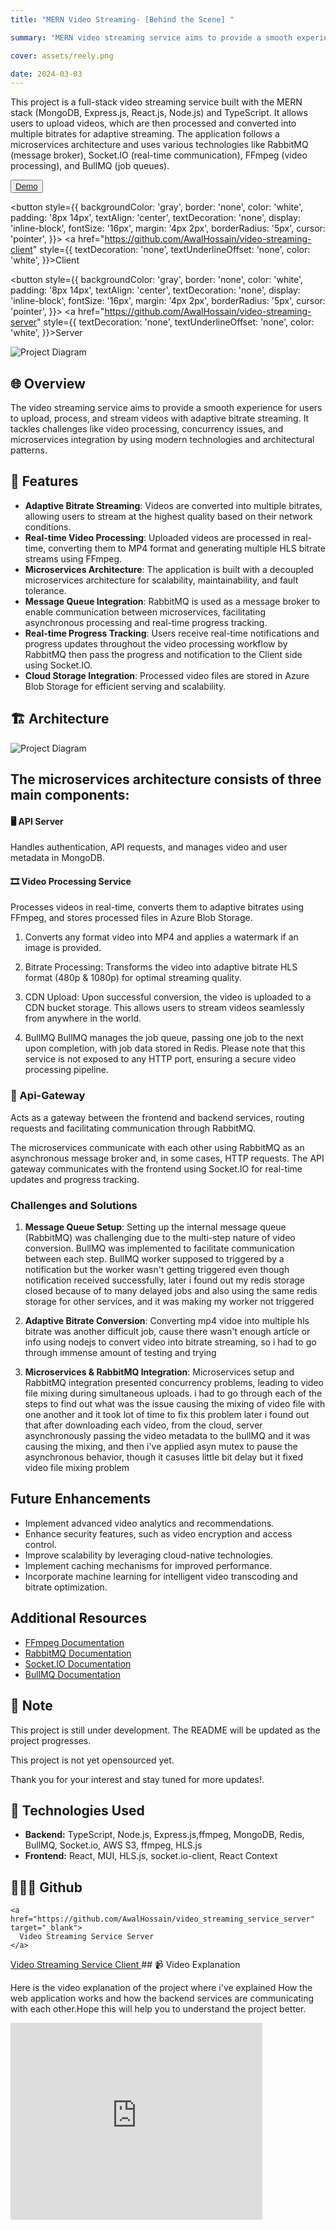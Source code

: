 ```yaml
---
title: "MERN Video Streaming- [Behind the Scene] "

summary: "MERN video streaming service aims to provide a smooth experience for users to upload, process, and stream videos with adaptive bitrate streaming. It tackles challenges like video processing, concurrency issues, and microservices integration by using modern technologies and architectural patterns."

cover: assets/reely.png

date: 2024-03-03
---
```


This project is a full-stack video streaming service built with the MERN stack (MongoDB, Express.js, React.js, Node.js) and TypeScript. It allows users to upload videos, which are then processed and converted into multiple bitrates for adaptive streaming. The application follows a microservices architecture and uses various technologies like RabbitMQ (message broker), Socket.IO (real-time communication), FFmpeg (video processing), and BullMQ (job queues).

<div
style={{
  display:"flex",
  justifyContent:"space-between",
  alignItems:"center",
}}
>
<div
style={{
  display:"flex",
  justfyContent:"center",
  alignItems:"center",
}}
>
<button style={{ 
  backgroundColor: 'gray',
  border: 'none',
  color: 'white',
  padding: '8px 14px',
  textAlign: 'center',
  textDecoration: 'none',
  display: 'inline-block',
  fontSize: '16px',
  margin: '4px 2px',
  borderRadius: '5px',
  cursor: 'pointer',
}}>
<a href="https://www.reely.tech/" style={{
  textDecoration: 'none',
  textUnderlineOffset: 'none',
  color: 'white',
}}>Demo</a>
</button>
</div>

<div>

<button style={{ 
  backgroundColor: 'gray',
  border: 'none',
  color: 'white',
  padding: '8px 14px',
  textAlign: 'center',
  textDecoration: 'none',
  display: 'inline-block',
  fontSize: '16px',
  margin: '4px 2px',
  borderRadius: '5px',
  cursor: 'pointer',
}}>
<a href="https://github.com/AwalHossain/video-streaming-client" style={{
  textDecoration: 'none',
  textUnderlineOffset: 'none',
  color: 'white',
}}>Client</a>
</button>

<button style={{ 
  backgroundColor: 'gray',
  border: 'none',
  color: 'white',
  padding: '8px 14px',
  textAlign: 'center',
  textDecoration: 'none',
  display: 'inline-block',
  fontSize: '16px',
  margin: '4px 2px',
  borderRadius: '5px',
  cursor: 'pointer',
}}>
<a href="https://github.com/AwalHossain/video-streaming-server" style={{
  textDecoration: 'none',
  textUnderlineOffset: 'none',
  color: 'white',
}}>Server</a>
</button>



</div>


</div>



![Project Diagram](https://i.ibb.co/qDT7gDh/diagram-export-5-27-2024-2-41-36-PM.png)



## 🌐 Overview 

The video streaming service aims to provide a smooth experience for users to upload, process, and stream videos with adaptive bitrate streaming. It tackles challenges like video processing, concurrency issues, and microservices integration by using modern technologies and architectural patterns.




## 🌟 Features

- **Adaptive Bitrate Streaming**: Videos are converted into multiple bitrates, allowing users to stream at the highest quality based on their network conditions.
- **Real-time Video Processing**: Uploaded videos are processed in real-time, converting them to MP4 format and generating multiple HLS bitrate streams using FFmpeg.
- **Microservices Architecture**: The application is built with a decoupled microservices architecture for scalability, maintainability, and fault tolerance.
- **Message Queue Integration**: RabbitMQ is used as a message broker to enable communication between microservices, facilitating asynchronous processing and real-time progress tracking.
- **Real-time Progress Tracking**: Users receive real-time notifications and progress updates throughout the video processing workflow by RabbitMQ then pass the progress and notification to the Client side using Socket.IO.
- **Cloud Storage Integration**: Processed video files are stored in Azure Blob Storage for efficient serving and scalability.


## 🏗️ Architecture

![Project Diagram](https://i.ibb.co/YQtr0yh/Untitled-2024-05-10-2008.png)


## The microservices architecture consists of three main components:

#### 🖥️ API Server

 Handles authentication, API requests, and manages video and user metadata in MongoDB.

#### 🎞️ Video Processing Service

Processes videos in real-time, converts them to adaptive bitrates using FFmpeg, and stores processed files in Azure Blob Storage.


1. Converts any format video into MP4 and applies a watermark if an image is provided.

2. Bitrate Processing: Transforms the video into adaptive bitrate HLS format (480p & 1080p) for optimal streaming quality.

3. CDN Upload: Upon successful conversion, the video is uploaded to a CDN bucket storage. This allows users to stream videos seamlessly from anywhere in the world.

4. BullMQ BullMQ manages the job queue, passing one job to the next upon completion, with job data stored in Redis. Please note that this service is not exposed to any HTTP port, ensuring a secure video processing pipeline.

### 📡 Api-Gateway
Acts as a gateway between the frontend and backend services, routing requests and facilitating communication through RabbitMQ.

The microservices communicate with each other using RabbitMQ as an asynchronous message broker and, in some cases, HTTP requests. The API gateway communicates with the frontend using Socket.IO for real-time updates and progress tracking.

### Challenges and Solutions



1. **Message Queue Setup**: Setting up the internal message queue (RabbitMQ) was challenging due to the multi-step nature of video conversion. BullMQ was implemented to facilitate communication between each step. BullMQ worker supposed to triggered by a notification but the worker wasn't getting triggered even though notification received successfully, later i found out my redis storage closed because of to many delayed jobs and also using the same redis storage for other services, and it was making my worker not triggered


2. **Adaptive Bitrate Conversion**: Converting mp4 vidoe into multiple hls bitrate was another difficult job, cause there wasn't enough article or info using nodejs to convert video into bitrate streaming, so i had to go through immense amount of testing and trying 

3. **Microservices & RabbitMQ Integration**: Microservices setup and RabbitMQ integration presented concurrency problems, leading to video file mixing during simultaneous uploads. i had to go through each of the steps to find out what was the issue causing the mixing of video file with one another and it took lot of time to fix this problem
later i found out that after downloading each video, from the cloud, server asynchronously passing the video metadata to the bullMQ and it was causing the mixing, and then i've applied asyn mutex to pause the asynchronous behavior, though it casuses little bit delay but it fixed video file mixing problem

## Future Enhancements

- Implement advanced video analytics and recommendations.
- Enhance security features, such as video encryption and access control.
- Improve scalability by leveraging cloud-native technologies.
- Implement caching mechanisms for improved performance.
- Incorporate machine learning for intelligent video transcoding and bitrate optimization.


## Additional Resources

- [FFmpeg Documentation](https://ffmpeg.org/documentation.html)
- [RabbitMQ Documentation](https://www.rabbitmq.com/documentation.html)
- [Socket.IO Documentation](https://socket.io/docs/v4/)
- [BullMQ Documentation](https://docs.bullmq.io/)



## 📝 Note

This project is still under development. The README will be updated as the project progresses.

This project is not yet opensourced yet.


Thank you for your interest and stay tuned for more updates!.


## 🤖 Technologies Used

- **Backend:** TypeScript, Node.js, Express.js,ffmpeg, MongoDB, Redis, BullMQ, Socket.io, AWS S3, ffmpeg, HLS.js
- **Frontend:** React, MUI, HLS.js, socket.io-client, React Context

## 👨🏻‍💻 Github


    <a href="https://github.com/AwalHossain/video_streaming_service_server" target="_blank">
      Video Streaming Service Server
    </a>

<a href="https://github.com/AwalHossain/video_streaming_client" target="_blank">
  Video Streaming Service Client
</a>
## 📹 Video Explanation

Here is the video explanation of the project where i've explained How the web application works and how the backend services are communicating with each other.Hope this
will help you to understand the project better.

<iframe
  width="80%"
  height="315"
  src="https://www.youtube.com/embed/RCRwublmR9E?si=kN1RwckxAq2zIKEm"
  title="YouTube video player"
  frameborder="0"
  allow="accelerometer; autoplay; clipboard-write; encrypted-media; gyroscope; picture-in-picture; web-share"
  allowfullscreen
></iframe>
